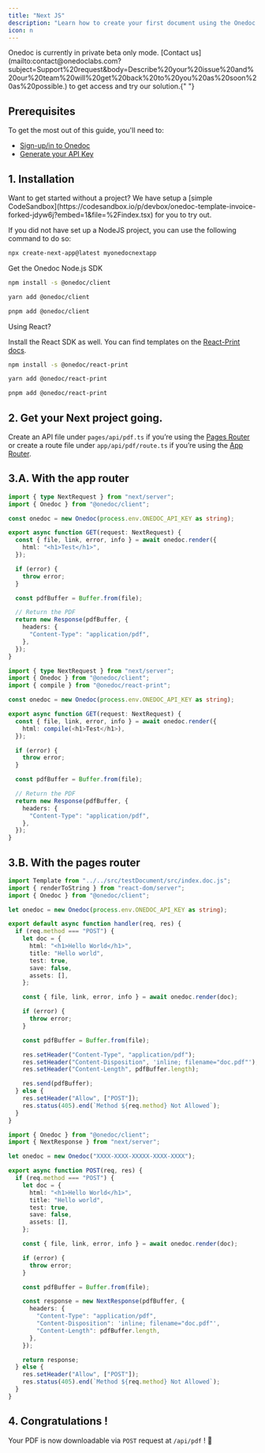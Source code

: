```yaml
---
title: "Next JS"
description: "Learn how to create your first document using the Onedoc Node.js in Next."
icon: n
---
```


<Warning>
  Onedoc is currently in private beta only mode. [Contact
  us](mailto:contact@onedoclabs.com?subject=Support%20request&body=Describe%20your%20issue%20and%20our%20team%20will%20get%20back%20to%20you%20as%20soon%20as%20possible.)
  to get access and try our solution.{" "}
</Warning>

## Prerequisites

To get the most out of this guide, you'll need to:

- [Sign-up/in to Onedoc](https://app.onedoclabs.com/login)
- [Generate your API Key](https://app.onedoclabs.com/)

## 1. Installation

<Tip>
  Want to get started without a project? We have setup a [simple
  CodeSandbox](https://codesandbox.io/p/devbox/onedoc-template-invoice-forked-jdyw6j?embed=1&file=%2Findex.tsx)
  for you to try out.
</Tip>

If you did not have set up a NodeJS project, you can use the following command to do so:

```sh npx
npx create-next-app@latest myonedocnextapp
```

Get the Onedoc Node.js SDK

<CodeGroup>

```sh npm
npm install -s @onedoc/client
```

```sh yarn
yarn add @onedoc/client
```

```sh pnpm
pnpm add @onedoc/client
```

</CodeGroup>

Using React?

Install the React SDK as well. You can find templates on the [React-Print docs](https://react.onedoclabs.com/ui/templates).

```sh npm
npm install -s @onedoc/react-print
```

```sh yarn
yarn add @onedoc/react-print
```

```sh pnpm
pnpm add @onedoc/react-print
```

## 2. Get your Next project going.

Create an API file under `pages/api/pdf.ts` if you’re using the [Pages Router](https://nextjs.org/docs/pages/building-your-application/routing/api-routes) or create a route file under `app/api/pdf/route.ts` if you’re using the [App Router](https://nextjs.org/docs/app/building-your-application/routing/route-handlers).

## 3.A. With the app router

<CodeGroup>

```typescript app/api/pdf.ts
import { type NextRequest } from "next/server";
import { Onedoc } from "@onedoc/client";

const onedoc = new Onedoc(process.env.ONEDOC_API_KEY as string);

export async function GET(request: NextRequest) {
  const { file, link, error, info } = await onedoc.render({
    html: "<h1>Test</h1>",
  });

  if (error) {
    throw error;
  }

  const pdfBuffer = Buffer.from(file);

  // Return the PDF
  return new Response(pdfBuffer, {
    headers: {
      "Content-Type": "application/pdf",
    },
  });
}
```

```typescript app/api/pdf-with-react.tsx
import { type NextRequest } from "next/server";
import { Onedoc } from "@onedoc/client";
import { compile } from "@onedoc/react-print";

const onedoc = new Onedoc(process.env.ONEDOC_API_KEY as string);

export async function GET(request: NextRequest) {
  const { file, link, error, info } = await onedoc.render({
    html: compile(<h1>Test</h1>),
  });

  if (error) {
    throw error;
  }

  const pdfBuffer = Buffer.from(file);

  // Return the PDF
  return new Response(pdfBuffer, {
    headers: {
      "Content-Type": "application/pdf",
    },
  });
}
```

</CodeGroup>

## 3.B. With the pages router

<CodeGroup>

```typescript pages/api/pdf.ts
import Template from "../../src/testDocument/src/index.doc.js";
import { renderToString } from "react-dom/server";
import { Onedoc } from "@onedoc/client";

let onedoc = new Onedoc(process.env.ONEDOC_API_KEY as string);

export default async function handler(req, res) {
  if (req.method === "POST") {
    let doc = {
      html: "<h1>Hello World</h1>",
      title: "Hello world",
      test: true,
      save: false,
      assets: [],
    };

    const { file, link, error, info } = await onedoc.render(doc);

    if (error) {
      throw error;
    }

    const pdfBuffer = Buffer.from(file);

    res.setHeader("Content-Type", "application/pdf");
    res.setHeader("Content-Disposition", 'inline; filename="doc.pdf"');
    res.setHeader("Content-Length", pdfBuffer.length);

    res.send(pdfBuffer);
  } else {
    res.setHeader("Allow", ["POST"]);
    res.status(405).end(`Method ${req.method} Not Allowed`);
  }
}
```

```typescript app/api/api/route.ts
import { Onedoc } from "@onedoc/client";
import { NextResponse } from "next/server";

let onedoc = new Onedoc("XXXX-XXXX-XXXXX-XXXX-XXXX");

export async function POST(req, res) {
  if (req.method === "POST") {
    let doc = {
      html: "<h1>Hello World</h1>",
      title: "Hello world",
      test: true,
      save: false,
      assets: [],
    };

    const { file, link, error, info } = await onedoc.render(doc);

    if (error) {
      throw error;
    }

    const pdfBuffer = Buffer.from(file);

    const response = new NextResponse(pdfBuffer, {
      headers: {
        "Content-Type": "application/pdf",
        "Content-Disposition": 'inline; filename="doc.pdf"',
        "Content-Length": pdfBuffer.length,
      },
    });

    return response;
  } else {
    res.setHeader("Allow", ["POST"]);
    res.status(405).end(`Method ${req.method} Not Allowed`);
  }
}
```

</CodeGroup>

## 4. Congratulations !

Your PDF is now downloadable via `POST` request at `/api/pdf` ! 🎉
